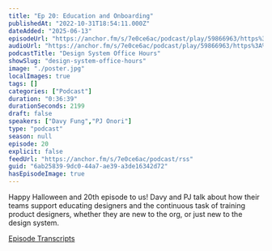 ```yaml
---
title: "Ep 20: Education and Onboarding"
publishedAt: "2022-10-31T18:54:11.000Z"
dateAdded: "2025-06-13"
episodeUrl: "https://anchor.fm/s/7e0ce6ac/podcast/play/59866963/https%3A%2F%2Fd3ctxlq1ktw2nl.cloudfront.net%2Fstaging%2F2022-9-31%2Fa53e4791-b643-d246-a309-5be79d125999.mp3"
audioUrl: "https://anchor.fm/s/7e0ce6ac/podcast/play/59866963/https%3A%2F%2Fd3ctxlq1ktw2nl.cloudfront.net%2Fstaging%2F2022-9-31%2Fa53e4791-b643-d246-a309-5be79d125999.mp3"
podcastTitle: "Design System Office Hours"
showSlug: "design-system-office-hours"
image: "./poster.jpg"
localImages: true
tags: []
categories: ["Podcast"]
duration: "0:36:39"
durationSeconds: 2199
draft: false
speakers: ["Davy Fung","PJ Onori"]
type: "podcast"
season: null
episode: 20
explicit: false
feedUrl: "https://anchor.fm/s/7e0ce6ac/podcast/rss"
guid: "6ab25839-9dc0-44a7-ae39-a3de16342d72"
hasEpisodeImage: true
---
```

Happy Halloween and 20th episode to us! Davy and PJ talk about how their teams support educating designers and the continuous task of training product designers, whether they are new to the org, or just new to the design system.

[Episode Transcripts](https://docs.google.com/document/d/1eBPOj7pQJBKCsc4uWlMM1XwwfTOLiK7Av_qEbwu2F_M/edit?usp=sharing)
